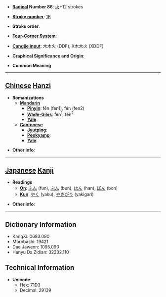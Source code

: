 * '''[[Wiktionary:Chinese radical index| Radical]] Number 86''': [[Wiktionary:Chinese radical index 火|火]]+12 strokes

* '''[[Wiktionary:Chinese total strokes index|Stroke number]]''': [[Wiktionary:Chinese total strokes index 16|16]]

* '''Stroke order''': 

* '''[[Wiktionary:Chinese four corner index|Four-Corner System]]''': 

* '''[[Wiktionary:Chinese Cangjie index|Cangjie input]]''': 木木火 (DDF), X木木火 (XDDF)

* '''Graphical Significance and Origin''': 

* '''Common Meaning'''

----

== [[Chinese]] [[Hanzi]] ==

* '''Romanizations'''
** '''[[Mandarin]]'''
*** '''[[Pinyin]]''': fēn (fen1), fén (fen2)
*** '''[[Wade-Giles]]''': fen<sup>1</sup>, fen<sup>2</sup>
*** '''[[Yale]]''': 
** '''[[Cantonese]]'''
*** '''[[Jyutping]]''':
*** '''[[Penkyamp]]''': 
*** '''[[Yale]]''': 

* '''Other info''': 

----

== [[Japanese]] [[Kanji]] ==

* '''Readings'''
** '''[[On]]''': [[ふん]] (fun), [[ぶん]] (bun), [[はん]] (han), [[ぼん]] (bon)
** '''[[Kun]]''': [[やく]] (yaku), [[やきがり]] (yakigari)

* '''Other info''':  

----

== Dictionary Information ==

* KangXi: 0683.090
* Morobashi: 19421
* Dae Jaweon: 1095.090
* Hanyu Da Zidian: 32232.110

== Technical Information ==

* '''Unicode''':
** Hex: 71D3
** Decimal: 29139